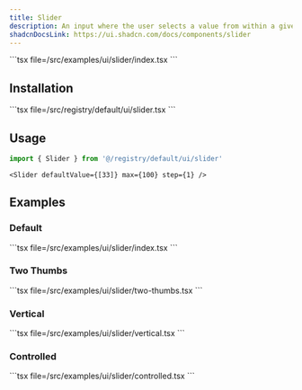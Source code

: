 ```yaml
---
title: Slider
description: An input where the user selects a value from within a given range.
shadcnDocsLink: https://ui.shadcn.com/docs/components/slider
---
```


<ComponentPreview component="slider">
  ```tsx file=<rootDir>/src/examples/ui/slider/index.tsx
  ```
</ComponentPreview>

## Installation

<Installation component="slider">
  ```tsx file=<rootDir>/src/registry/default/ui/slider.tsx
  ```
</Installation>

## Usage

```ts
import { Slider } from '@/registry/default/ui/slider'
```

```tsx
<Slider defaultValue={[33]} max={100} step={1} />
```

## Examples

### Default

<ComponentPreview component="slider" example="default">
  ```tsx file=<rootDir>/src/examples/ui/slider/index.tsx
  ```
</ComponentPreview>

### Two Thumbs

<ComponentPreview component="slider" example="two-thumbs">
  ```tsx file=<rootDir>/src/examples/ui/slider/two-thumbs.tsx
  ```
</ComponentPreview>

### Vertical

<ComponentPreview component="slider" example="vertical">
  ```tsx file=<rootDir>/src/examples/ui/slider/vertical.tsx
  ```
</ComponentPreview>

### Controlled

<ComponentPreview component="slider" example="controlled">
  ```tsx file=<rootDir>/src/examples/ui/slider/controlled.tsx
  ```
</ComponentPreview>
